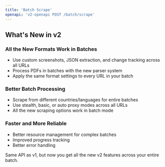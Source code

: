 ```yaml
---
title: 'Batch Scrape'
openapi: 'v2-openapi POST /batch/scrape'
---
```


## What's New in v2

### All the New Formats Work in Batches
- Use custom screenshots, JSON extraction, and change tracking across all URLs
- Process PDFs in batches with the new parser system
- Apply the same format settings to every URL in your batch

### Better Batch Processing
- Scrape from different countries/languages for entire batches
- Use stealth, basic, or auto proxy modes across all URLs
- All the new scraping options work in batch mode

### Faster and More Reliable
- Better resource management for complex batches
- Improved progress tracking
- Better error handling

Same API as v1, but now you get all the new v2 features across your entire batch.
